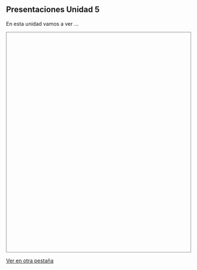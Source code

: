 

:::{.column-page}
## Presentaciones Unidad 5

En esta unidad vamos a ver ...

```{=html}
<iframe class="slide-deck", style="width:100%;height:600px; border:1px solid gray;" src=""></iframe>
```

[Ver en otra pestaña](){target="_blank"}
:::
